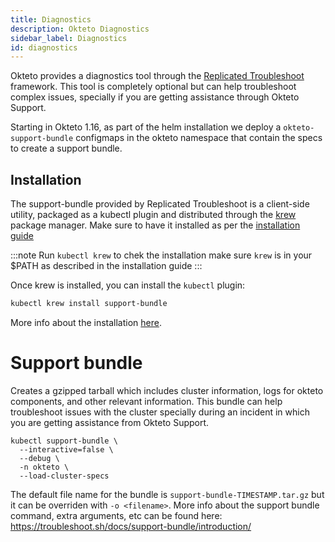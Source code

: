 ```yaml
---
title: Diagnostics
description: Okteto Diagnostics
sidebar_label: Diagnostics
id: diagnostics
---
```


Okteto provides a diagnostics tool through the [Replicated Troubleshoot](https://troubleshoot.sh) framework. This tool is completely optional but can help troubleshoot complex issues, specially if you are getting assistance through Okteto Support.

Starting in Okteto 1.16, as part of the helm installation we deploy a `okteto-support-bundle` configmaps in the okteto namespace that contain the specs to create a support bundle.

## Installation

The support-bundle provided by Replicated Troubleshoot is a client-side utility, packaged as a kubectl plugin and distributed through the [krew](https://github.com/kubernetes-sigs/krew/) package manager. Make sure to have it installed as per the [installation guide](https://krew.sigs.k8s.io/docs/user-guide/setup/install/)

:::note
Run `kubectl krew` to chek the installation make sure `krew` is in your $PATH as described in the installation guide
:::

Once krew is installed, you can install the `kubectl` plugin:


```bash
kubectl krew install support-bundle
```

More info about the installation [here](https://troubleshoot.sh/docs/#installation).

# Support bundle

Creates a gzipped tarball which includes cluster information, logs for okteto components, and other relevant information. This bundle can help troubleshoot issues with the cluster specially during an incident in which you are getting assistance from Okteto Support.

```
kubectl support-bundle \
  --interactive=false \
  --debug \
  -n okteto \
  --load-cluster-specs
```

The default file name for the bundle is `support-bundle-TIMESTAMP.tar.gz` but it can be overriden with `-o <filename>`. More info about the support bundle command, extra arguments, etc can be found here: https://troubleshoot.sh/docs/support-bundle/introduction/

